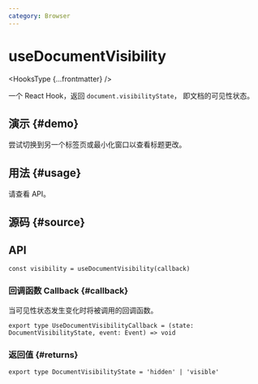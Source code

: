 ```yaml
---
category: Browser
---
```


# useDocumentVisibility


<HooksType {...frontmatter} />

一个 React Hook，返回 `document.visibilityState`， 即文档的可见性状态。

## 演示 \{#demo}

尝试切换到另一个标签页或最小化窗口以查看标题更改。


<App />

## 用法 \{#usage}

请查看 API。

## 源码 \{#source}


<Source />

## API

```tsx
const visibility = useDocumentVisibility(callback)
```

### 回调函数 Callback \{#callback}

当可见性状态发生变化时将被调用的回调函数。

```tsx
export type UseDocumentVisibilityCallback = (state: DocumentVisibilityState, event: Event) => void
```

### 返回值 \{#returns}

```tsx
export type DocumentVisibilityState = 'hidden' | 'visible'
```
